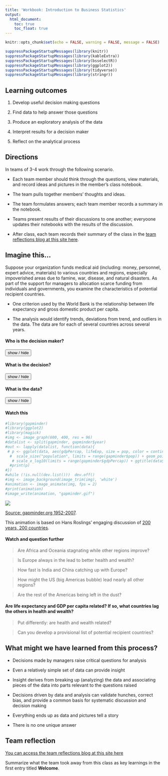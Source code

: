 ---
title: 'Workbook: Introduction to Business Statistics'
output: 
  html_document:
    toc: true
    toc_float: true
---

```{r setup, include=FALSE}
knitr::opts_chunk$set(echo = FALSE, warning = FALSE, message = FALSE)

suppressPackageStartupMessages(library(knitr))
suppressPackageStartupMessages(library(kableExtra))
suppressPackageStartupMessages(library(bsselectR))
suppressPackageStartupMessages(library(ggplot2))
suppressPackageStartupMessages(library(tidyverse))
suppressPackageStartupMessages(library(stringr))
```

<script>
function showText(y) {
    var x = document.getElementById(y);
    if (x.style.display === "none") {
        x.style.display = "block";
    } else {
        x.style.display = "none";
    }
}
</script>

## Learning outcomes

1. Develop useful decision making questions

2. Find data to help answer those questions

3. Produce an exploratory analysis of the data

4. Interpret results for a decision maker

5. Reflect on the analytical process

## Directions

In teams of 3-4 work through the following scenario.

- Each team member should think through the questions, view materials, and record ideas and pictures in the member's class notebook. 

- The team pulls together members' thoughts and ideas.

- The team formulates answers; each team member records a summary in the notebook.

- Teams present results of their discussions to one another; everyoone updates their notebooks with the results of the discussion.

- After class, each team records their summary of the class in the [team reflections blog at this site here](https://wfoote01-buan227s2019.blogspot.com).

## Imagine this...

Suppose your organization funds medical aid (including: money, personnel, expert advice, materials) to various countries and regions, especially impoverished areas due to famine, war, disease, and natural disasters. As part of the support for managers to allocation scarce funding from individuals and governments, you examine the characteristics of potential recipient countries.

- One criterion used by the World Bank is the relationship between life expectancy and gross domestic product per capita.

- The analysis would identify trends, deviations from trend, and outliers in the data. The data are for each of several countries across several years.

#### Who is the decision maker? 

<button onclick="showText('myDIV1')">show / hide</button>
<div id="myDIV1" style="display:none;">

Non-for-profit resource managers.

</div>

#### What is the decision?

<button onclick="showText('myDIV2')">show / hide</button>
<div id="myDIV2" style="display:none;">

Project funding choices by country and 

- Wealth status

- Health status

</div>

#### What is the data?

<button onclick="showText('myDIV3')">show / hide</button>
<div id="myDIV3" style="display:none;">

- Wealth: GDP

- Health: life expectancy

</div>

#### Watch this

```{r echo = FALSE, fig.height = 3, fig.width = 5, fig.align = "center", message = FALSE, warning = FALSE, include = FALSE}
#library(gapminder)
#library(ggplot2)
#library(magick)
#img <- image_graph(600, 400, res = 96)
#datalist <- split(gapminder, gapminder$year)
#out <- lapply(datalist, function(data){
 # p <- ggplot(data, aes(gdpPercap, lifeExp, size = pop, color = continent)) +
  #  scale_size("population", limits = range(gapminder$pop)) + geom_point() + ylim(20, 90) +
   # scale_x_log10(limits = range(gapminder$gdpPercap)) + ggtitle(data$year) + theme_classic()
  #print(p)
#})
#while (!is.null(dev.list()))  dev.off()
#img <- image_background(image_trim(img), 'white')
#animation <- image_animate(img, fps = 2)
#print(animation)
#image_write(animation, "gapminder.gif")
```

![](images/gapminder.gif)

[Source: gapminder.org 1952-2007](https://www.gapminder.org/data/).

This animation is based on Hans Roslings' engaging discussion of [200 years, 200 countries](https://www.youtube.com/watch?v=jbkSRLYSojo).

#### Watch and question further

> Are Africa and Oceania stagnating while other regions improve?

> Is Europe always in the lead to better health and wealth?

> How fast is India and China catching up with Europe?

> How might the US (big Americas bubble) lead nearly all other regions?

> Are the rest of the Americas being left in the dust?

#### Are life expectancy and GDP per capita related? If so, what countries lag the others in health and wealth?

> Put differently: are health and wealth related?

> Can you develop a provisional list of potential recipient countries?

## What might we have learned from this process?

- Decisions made by managers raise critical questions for analysis

- Even a relatively simple set of data can provide insight

- Insight derives from breaking up (analyzing) the data and associating pieces of the data into parts relevant to the questions raised

- Decisions driven by data and analysis can validate hunches, correct bias, and provide a common basis for systematic discussion and decision making

- Everything ends up as data and pictures tell a story

- There is no one unique answer

## Team reflection

[You can access the team reflections blog at this site here](https://wfoote01-buan227s2019.blogspot.com)

Summarize what the team took away from this class as key learnings in the first entry titled **Welcome**.




